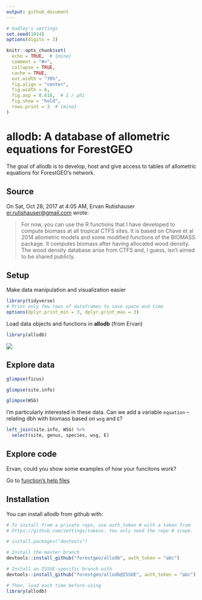 ```yaml
---
output: github_document
---
```


<!-- README.md is generated from README.Rmd. Please edit that file -->

```r
# hadley's settings
set.seed(1014)
options(digits = 3)

knitr::opts_chunk$set(
  echo = TRUE,  # {mine}
  comment = "#>",
  collapse = TRUE,
  cache = TRUE,
  out.width = "70%",
  fig.align = "center",
  fig.width = 6,
  fig.asp = 0.618,  # 1 / phi
  fig.show = "hold",
  rows.print = 3  # {mine}
)
```

# allodb: A database of allometric equations for ForestGEO

The goal of allodb is to develop, host and give access to tables of allometric equations for ForestGEO's network.


## Source

On Sat, Oct 28, 2017 at 4:05 AM, Ervan Rutishauser <er.rutishauser@gmail.com> wrote:

> For now, you can use the R functions that I have developed to compute biomass at all tropical CTFS sites. It is based on Chave et al 2014 allometric models and some modified functions of the BIOMASS package. It computes biomass after having allocated wood density. The wood density database arise from CTFS and, I guess, isn't aimed to be shared publicly.

## Setup

Make data manipulation and visualization easier

```r
library(tidyverse)
# Print only few rows of dataframes to save space and time
options(dplyr.print_min = 3, dplyr.print_max = 3)
```


Load data objects and functions in __allodb__ (from Ervan)

```r
library(allodb)
```

![](https://i.imgur.com/O9rt33U.png)

## Explore data

```r
glimpse(ficus)
```

```r
glimpse(site.info)
```

```r
glimpse(WSG)
```

I'm particularly interested in these data. Can we add a variable `equation` -- relating dbh with biomass based on `wsg` and `E`?

```r
left_join(site.info, WSG) %>% 
  select(site, genus, species, wsg, E)
```

## Explore code

Ervan, could you show some examples of how your funcitons work?

Go to [function's help files](https://forestgeo.github.io/allodb/reference/index.html)

## Installation

You can install allodb from github with:

```r
# To install from a private repo, use auth_token # with a token from
# https://github.com/settings/tokens. You only need the repo # scope.

# install.packages("devtools")

# Install the master branch
devtools::install_github("forestgeo/allodb", auth_token = "abc")

# Install an ISSUE-specific branch with
devtools::install_github("forestgeo/allodb@ISSUE", auth_token = "abc")

# Then, load each time before using
library(allodb)
```
